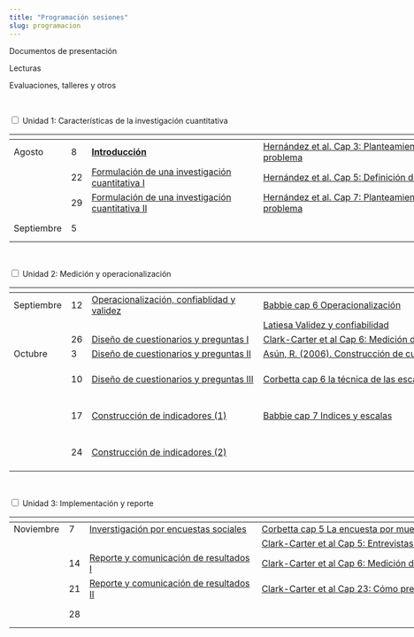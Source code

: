 ```yaml
---
title: "Programación sesiones"
slug: programacion
---
```


<div style="width:130%">

<i class="fas fa-chalkboard-teacher"></i> Documentos de presentación

<i class="fas fa-book-reader"></i> Lecturas

<i class="fas fa-user-edit"></i> Evaluaciones, talleres y otros

<br>

<div class="wrap-collabsible">
<input id="collapsible1" class="toggle" type="checkbox"><label for="collapsible1" class="lbl-toggle">
Unidad 1: Características de la investigación cuantitativa
</label>
<div class="collapsible-content">
<div class="content-inner">
<div style="width:180%">

| | | <i class="fas fa-chalkboard-teacher"></i> |<i class="fas fa-book-reader"></i> | <i class="fas fa-user-edit"></i> |
|----- | -- |-----------------|-------------------------- |-------------|
| Agosto | 8  | [**Introducción**](../docpres/01_intro/01_intro.html)   | [Hernández et al. Cap 3: Planteamiento cuantitativo del problema](../readings/cap3Hernandezetal2014.pdf)  | |
|        | 22 | [Formulación de una investigación cuantitativa I]()     |    [Hernández et al. Cap 5: Definición del alcance de la inv.](../readings/cap5Hernandezetal2014.pdf)  | |
|        | 29 | [Formulación de una investigación cuantitativa II]()    |    [Hernández et al. Cap 7: Planteamiento cuantitativo del problema](../readings/cap7Hernandezetal2014.pdf)  | Taller: Zotero |
| Septiembre  | 5  |   |   | Evaluación 1: Prueba unidad 1 (20%)   |

</div>
</div>
</div>

<br>

<div class="wrap-collabsible">
<input id="collapsible2" class="toggle" type="checkbox"><label for="collapsible2" class="lbl-toggle">
Unidad 2: Medición y operacionalización
</label>
<div class="collapsible-content">
<div class="content-inner">
<div style="width:180%">

| | | <i class="fas fa-chalkboard-teacher"></i> |<i class="fas fa-book-reader"></i> | <i class="fas fa-user-edit"></i> |
|----- | -- |-----------------|-------------------------- |-------------|
| Septiembre | 12  | [Operacionalización, confiablidad y validez]() | [Babbie cap 6 Operacionalización]() | |
|   |   |   | [Latiesa Validez y confiabilidad]() |   |
|            | 26 | [Diseño de cuestionarios y preguntas I]() | [Clark-Carter et al Cap 6: Medición de actitudes y significados]()  | |
| Octubre    | 3  | [Diseño de cuestionarios y preguntas II]()  | [Asún, R. (2006). Construcción de cuestionarios y escalas]()  | Panel con invitad_s  |
|            | 10 | [Diseño de cuestionarios y preguntas III]()  | [Corbetta cap 6 la técnica de las escalas]()  | Evaluación 2: Informe análisis de artículo de investigación (10%)  |
|            | 17 | [Construcción de indicadores (1)]()  | [Babbie cap 7 Indices y escalas]()  | Taller: Diseño de cuestionarios en formato web  |
|            | 24 | [Construcción de indicadores (2)]() |  | Evaluación 3 (30%): Diseño de un instrumento de medición  |

</div>
</div>
</div>

<br>

<div class="wrap-collabsible">
<input id="collapsible3" class="toggle" type="checkbox"><label for="collapsible3" class="lbl-toggle">
Unidad 3: Implementación y reporte
</label>
<div class="collapsible-content">
<div class="content-inner">
<div style="width:180%">

| | | <i class="fas fa-chalkboard-teacher"></i> |<i class="fas fa-book-reader"></i> | <i class="fas fa-user-edit"></i> |
|----- | -- |-----------------|-------------------------- |-------------|
| Noviembre | 7  | [Inverstigación por encuestas sociales]() | [Corbetta cap 5 La encuesta por muestreo]() | |
|   |   |   | [Clark-Carter et al Cap 5: Entrevistas y encuestas]() |   |
|           | 14 | [Reporte y comunicación de resultados I]() | [Clark-Carter et al Cap 6: Medición de actitudes y significados]()  | |
|           | 21 | [Reporte y comunicación de resultados  II]()  | [Clark-Carter et al Cap 23: Cómo presentar la investigación]()  | Evaluación 4 Reporte pares  |
|            | 28 |  |  | Evaluación 5: Informe final instrumento (30%) |

</div>
</div>
</div>

</div>
